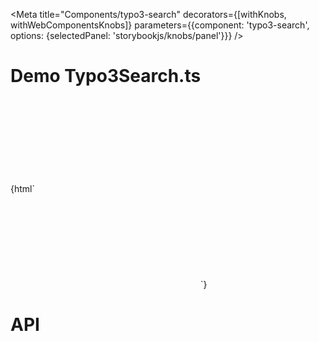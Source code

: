 
<Meta
    title="Components/typo3-search"
    decorators={[withKnobs, withWebComponentsKnobs]}
    parameters={{component: 'typo3-search', options: {selectedPanel: 'storybookjs/knobs/panel'}}}
/>

# Demo Typo3Search.ts

<Preview>
    <Story name="Basic Search" height="220px">
        {html`
        <typo3-search
            @typo3-search-submit="${(e) => action(`typo3-search-submit`)(e.detail)}"
            @typo3-search-change="${(e) => action(`typo3-search-change`)(e.detail)}"
        >
           <svg slot="search-icon" xmlns="http://www.w3.org/2000/svg">
               <use xlink:href="node_modules/@typo3/icons/dist/sprites/actions.svg#actions-search"></use>
           </svg>
           <svg slot="reset-icon" xmlns="http://www.w3.org/2000/svg">
               <use xlink:href="node_modules/@typo3/icons/dist/sprites/actions.svg#actions-close"></use>
           </svg>
        </typo3-search>
    `}
    </Story>
</Preview>

# API

<Props of="typo3-search"/>
